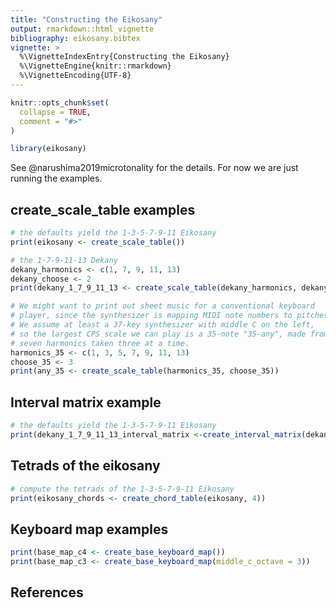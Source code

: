 ```yaml
---
title: "Constructing the Eikosany"
output: rmarkdown::html_vignette
bibliography: eikosany.bibtex
vignette: >
  %\VignetteIndexEntry{Constructing the Eikosany}
  %\VignetteEngine{knitr::rmarkdown}
  %\VignetteEncoding{UTF-8}
---
```


```r
knitr::opts_chunk$set(
  collapse = TRUE,
  comment = "#>"
)
```

```r
library(eikosany)
```

See @narushima2019microtonality for the details. For now we are just running
the examples.

## create_scale_table examples
```r

# the defaults yield the 1-3-5-7-9-11 Eikosany
print(eikosany <- create_scale_table())

# the 1-7-9-11-13 Dekany
dekany_harmonics <- c(1, 7, 9, 11, 13)
dekany_choose <- 2
print(dekany_1_7_9_11_13 <- create_scale_table(dekany_harmonics, dekany_choose))

# We might want to print out sheet music for a conventional keyboard
# player, since the synthesizer is mapping MIDI note numbers to pitches.
# We assume at least a 37-key synthesizer with middle C on the left,
# so the largest CPS scale we can play is a 35-note "35-any", made from
# seven harmonics taken three at a time.
harmonics_35 <- c(1, 3, 5, 7, 9, 11, 13)
choose_35 <- 3
print(any_35 <- create_scale_table(harmonics_35, choose_35))
```

## Interval matrix example
```r

# the defaults yield the 1-3-5-7-9-11 Eikosany
print(dekany_1_7_9_11_13_interval_matrix <-create_interval_matrix(dekany_1_7_9_11_13))

```

## Tetrads of the eikosany
```r

# compute the tetrads of the 1-3-5-7-9-11 Eikosany
print(eikosany_chords <- create_chord_table(eikosany, 4))

```

## Keyboard map examples
```r
print(base_map_c4 <- create_base_keyboard_map())
print(base_map_c3 <- create_base_keyboard_map(middle_c_octave = 3))

```


## References

